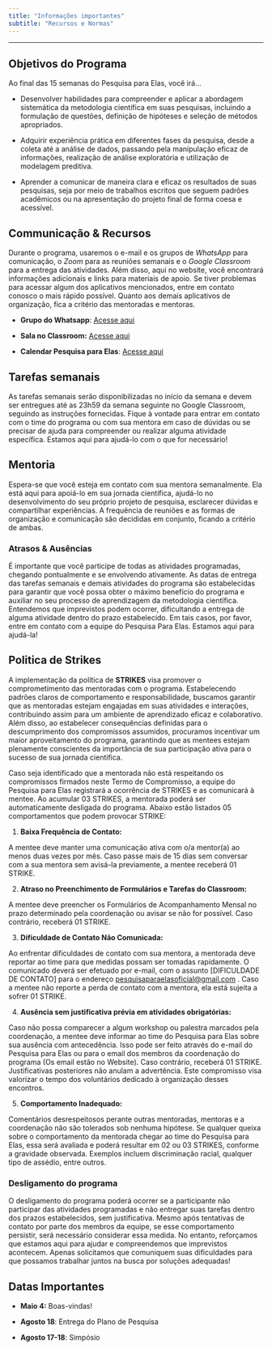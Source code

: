 ```yaml
---
title: "Informações importantes"
subtitle: "Recursos e Normas"
---
```


<hr>

## Objetivos do Programa

Ao final das 15 semanas do Pesquisa para Elas, você irá...

-   Desenvolver habilidades para compreender e aplicar a abordagem sistemática da metodologia científica em suas pesquisas, incluindo a formulação de questões, definição de hipóteses e seleção de métodos apropriados.

-   Adquirir experiência prática em diferentes fases da pesquisa, desde a coleta até a análise de dados, passando pela manipulação eficaz de informações, realização de análise exploratória e utilização de modelagem preditiva.

-   Aprender a comunicar de maneira clara e eficaz os resultados de suas pesquisas, seja por meio de trabalhos escritos que seguem padrões acadêmicos ou na apresentação do projeto final de forma coesa e acessível.

## Communicação & Recursos

Durante o programa, usaremos o e-mail e os grupos de *WhatsApp* para comunicação, o *Zoom* para as reuniões semanais e o *Google Classroom* para a entrega das atividades. Além disso, aqui no website, você encontrará informações adicionais e links para materiais de apoio. Se tiver problemas para acessar algum dos aplicativos mencionados, entre em contato conosco o mais rápido possível. Quanto aos demais aplicativos de organização, fica a critério das mentoradas e mentoras.

-   **Grupo do Whatsapp**: [Acesse aqui](https://chat.whatsapp.com/F7vILED0vw53UrkgB0YDj9)

-   **Sala no Classroom:** [Acesse aqui](https://classroom.google.com/c/NjUyMjE3MTY1OTAx?cjc=qj37a6n)

-   **Calendar Pesquisa para Elas**: [Acesse aqui](https://calendar.google.com/calendar/u/2?cid=Y2xhc3Nyb29tMTAxNTc1ODE3ODkxMzkzMDQ3ODc0QGdyb3VwLmNhbGVuZGFyLmdvb2dsZS5jb20)

## Tarefas semanais

As tarefas semanais serão disponibilizadas no início da semana e devem ser entregues até as 23h59 da semana seguinte no Google Classroom, seguindo as instruções fornecidas. Fique à vontade para entrar em contato com o time do programa ou com sua mentora em caso de dúvidas ou se precisar de ajuda para compreender ou realizar alguma atividade específica. Estamos aqui para ajudá-lo com o que for necessário!

## Mentoria

Espera-se que você esteja em contato com sua mentora semanalmente. Ela está aqui para apoiá-lo em sua jornada científica, ajudá-lo no desenvolvimento do seu próprio projeto de pesquisa, esclarecer dúvidas e compartilhar experiências. A frequência de reuniões e as formas de organização e comunicação são decididas em conjunto, ficando a critério de ambas.

### Atrasos & Ausências

É importante que você participe de todas as atividades programadas, chegando pontualmente e se envolvendo ativamente. As datas de entrega das tarefas semanais e demais atividades do programa são estabelecidas para garantir que você possa obter o máximo benefício do programa e auxiliar no seu processo de aprendizagem da metodologia científica. Entendemos que imprevistos podem ocorrer, dificultando a entrega de alguma atividade dentro do prazo estabelecido. Em tais casos, por favor, entre em contato com a equipe do Pesquisa Para Elas. Estamos aqui para ajudá-la!

## Politica de Strikes

A implementação da política de **STRIKES** visa promover o comprometimento das mentoradas com o programa. Estabelecendo padrões claros de comportamento e responsabilidade, buscamos garantir que as mentoradas estejam engajadas em suas atividades e interações, contribuindo assim para um ambiente de aprendizado eficaz e colaborativo. Além disso, ao estabelecer consequências definidas para o descumprimento dos compromissos assumidos, procuramos incentivar um maior aproveitamento do programa, garantindo que as mentees estejam plenamente conscientes da importância de sua participação ativa para o sucesso de sua jornada cientifica.

Caso seja identificado que a mentorada não está respeitando os compromissos firmados neste Termo de Compromisso, a equipe do Pesquisa para Elas registrará a ocorrência de STRIKES e as comunicará à mentee. Ao acumular 03 STRIKES, a mentorada poderá ser automaticamente desligada do programa. Abaixo estão listados 05 comportamentos que podem provocar STRIKE:

1.  **Baixa Frequência de Contato:**

A mentee deve manter uma comunicação ativa com o/a mentor(a) ao menos duas vezes por mês. Caso passe mais de 15 dias sem conversar com a sua mentora sem avisá-la previamente, a mentee receberá 01 STRIKE.

2.  **Atraso no Preenchimento de Formulários e Tarefas do Classroom:**

A mentee deve preencher os Formulários de Acompanhamento Mensal no prazo determinado pela coordenação ou avisar se não for possível. Caso contrário, receberá 01 STRIKE.

3.  **Dificuldade de Contato Não Comunicada:**

Ao enfrentar dificuldades de contato com sua mentora, a mentorada deve reportar ao time para que medidas possam ser tomadas rapidamente. O comunicado deverá ser efetuado por e-mail, com o assunto \[DIFICULDADE DE CONTATO\] para o endereço [pesquisaparaelasoficial\@gmail.com](mailto:pesquisaparaelasoficial@gmail.com) . Caso a mentee não reporte a perda de contato com a mentora, ela está sujeita a sofrer 01 STRIKE.

4.   **Ausência sem justificativa prévia em atividades obrigatórias:**

Caso não possa comparecer a algum workshop ou palestra marcados pela coordenação, a mentee deve informar ao time do Pesquisa para Elas sobre sua ausência com antecedência. Isso pode ser feito através do e-mail do Pesquisa para Elas ou para o email dos membros da coordenação do programa (Os email estão no Website). Caso contrário, receberá 01 STRIKE. Justificativas posteriores não anulam a advertência. Este compromisso visa valorizar o tempo dos voluntários dedicado à organização desses encontros.

5.  **Comportamento Inadequado:**

Comentários desrespeitosos perante outras mentoradas, mentoras e a coordenação não são tolerados sob nenhuma hipótese. Se qualquer queixa sobre o comportamento da mentorada chegar ao time do Pesquisa para Elas, essa será avaliada e poderá resultar em 02 ou 03 STRIKES, conforme a gravidade observada. Exemplos incluem discriminação racial, qualquer tipo de assédio, entre outros.

### Desligamento do programa

O desligamento do programa poderá ocorrer se a participante não participar das atividades programadas e não entregar suas tarefas dentro dos prazos estabelecidos, sem justificativa. Mesmo após tentativas de contato por parte dos membros da equipe, se esse comportamento persistir, será necessário considerar essa medida. No entanto, reforçamos que estamos aqui para ajudar e compreendemos que imprevistos acontecem. Apenas solicitamos que comuniquem suas dificuldades para que possamos trabalhar juntos na busca por soluções adequadas!

## Datas Importantes

-   **Maio 4:** Boas-vindas!

-   **Agosto 18**: Entrega do Plano de Pesquisa

-   **Agosto 17-18**: Simpósio
